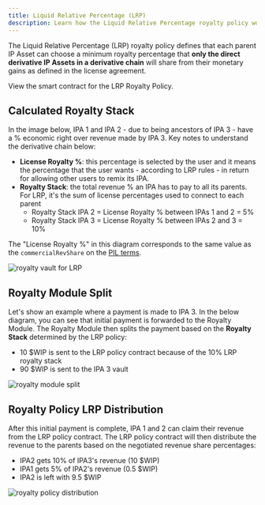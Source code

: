 ```yaml
---
title: Liquid Relative Percentage (LRP)
description: Learn how the Liquid Relative Percentage royalty policy works.
---
```


The Liquid Relative Percentage (LRP) royalty policy defines that each parent IP Asset can choose a minimum royalty percentage that **only the direct derivative IP Assets in a derivative chain** will share from their monetary gains as defined in the license agreement.

<CardGroup cols={1}>
  <Card
    title="RoyaltyPolicyLRP.sol"
    href="https://github.com/storyprotocol/protocol-core-v1/blob/main/contracts/modules/royalty/policies/LRP/RoyaltyPolicyLRP.sol"
    icon="scroll"
    color="#ccb092"
  >
    View the smart contract for the LRP Royalty Policy.
  </Card>
</CardGroup>

## Calculated Royalty Stack

In the image below, IPA 1 and IPA 2 - due to being ancestors of IPA 3 - have a % economic right over revenue made by IPA 3. Key notes to understand the derivative chain below:

- **License Royalty %**: this percentage is selected by the user and it means the percentage that the user wants - according to LRP rules - in return for allowing other users to remix its IPA.
- **Royalty Stack**: the total revenue % an IPA has to pay to all its parents. For LRP, it's the sum of license percentages used to connect to each parent
  - Royalty Stack IPA 2 = License Royalty % between IPAs 1 and 2 = 5%
  - Royalty Stack IPA 3 = License Royalty % between IPAs 2 and 3 = 10%

<Note>

The "License Royalty %" in this diagram corresponds to the same value as the `commercialRevShare` on the [PIL terms](/concepts/programmable-ip-license/pil-terms).

</Note>

<Frame>
  <img
    src="/images/concepts/royalty-module/ip-royalty-vault-lrp.png"
    alt="royalty vault for LRP"
  />
</Frame>

## Royalty Module Split

Let's show an example where a payment is made to IPA 3. In the below diagram, you can see that initial payment is forwarded to the Royalty Module. The Royalty Module then splits the payment based on the **Royalty Stack** determined by the LRP policy:

- 10 \$WIP is sent to the LRP policy contract because of the 10% LRP royalty stack
- 90 \$WIP is sent to the IPA 3 vault

<Frame>
  <img
    src="/images/concepts/royalty-module/royalty-module-split-lrp.png"
    alt="royalty module split"
  />
</Frame>

## Royalty Policy LRP Distribution

After this initial payment is complete, IPA 1 and 2 can claim their revenue from the LRP policy contract. The LRP policy contract will then distribute the revenue to the parents based on the negotiated revenue share percentages:

- IPA2 gets 10% of IPA3's revenue (10 \$WIP)
- IPA1 gets 5% of IPA2's revenue (0.5 \$WIP)
- IPA2 is left with 9.5 \$WIP

<Frame>
  <img
    src="/images/concepts/royalty-module/royalty-policy-distribution-lrp.png"
    alt="royalty policy distribution"
  />
</Frame>
